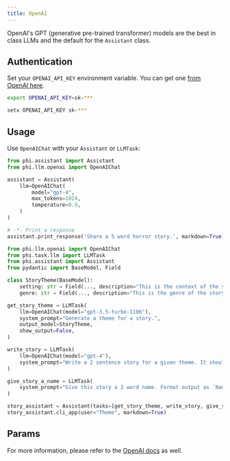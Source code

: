 ```yaml
---
title: OpenAI
---
```


OpenAI's GPT (generative pre-trained transformer) models are the best in class LLMs and the default for the `Assistant` class.

## Authentication

Set your `OPENAI_API_KEY` environment variable. You can get one [from OpenAI here](https://platform.openai.com/account/api-keys).

<CodeGroup>

```bash Mac
export OPENAI_API_KEY=sk-***
```

```bash Windows
setx OPENAI_API_KEY sk-***
```

</CodeGroup>

## Usage

Use `OpenAIChat` with your `Assistant` or `LLMTask`:

<CodeGroup>

```python assistant.py
from phi.assistant import Assistant
from phi.llm.openai import OpenAIChat

assistant = Assistant(
    llm=OpenAIChat(
        model="gpt-4",
        max_tokens=1024,
        temperature=0.9,
    )
)

# -*- Print a response
assistant.print_response('Share a 5 word horror story.', markdown=True)
```

```python LLMTask
from phi.llm.openai import OpenAIChat
from phi.task.llm import LLMTask
from phi.assistant import Assistant
from pydantic import BaseModel, Field

class StoryTheme(BaseModel):
    setting: str = Field(..., description="This is the context of the story. If not available, provide a random setting.",)
    genre: str = Field(..., description="This is the genre of the story. If not provided, select horror.")

get_story_theme = LLMTask(
    llm=OpenAIChat(model="gpt-3.5-turbo-1106"),
    system_prompt="Generate a theme for a story.",
    output_model=StoryTheme,
    show_output=False,
)

write_story = LLMTask(
    llm=OpenAIChat(model="gpt-4"),
    system_prompt="Write a 2 sentence story for a given theme. It should be less than 30 words.",
)

give_story_a_name = LLMTask(
    system_prompt="Give this story a 2 word name. Format output as `Name: {name}`. Don't surround with quotes.",
)

story_assistant = Assistant(tasks=[get_story_theme, write_story, give_story_a_name])
story_assistant.cli_app(user="Theme", markdown=True)
```

</CodeGroup>

## Params

For more information, please refer to the [OpenAI docs](https://platform.openai.com/docs/api-reference/chat/create) as well.

<Snippet file = "llm-openai-reference.mdx"/>